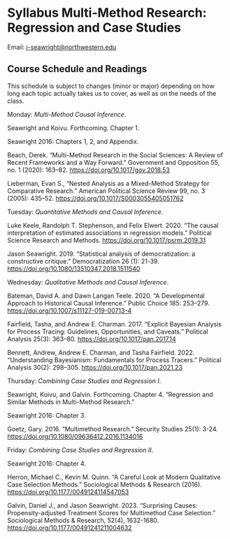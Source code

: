 # Syllabus Multi-Method Research: Regression and Case Studies

Email: <j-seawright@northwestern.edu>

## Course Schedule and Readings

This schedule is subject to changes (minor or major) depending on how
long each topic actually takes us to cover, as well as on the needs of
the class.

Monday: *Multi-Method Causal Inference*.

Seawright and Koivu. Forthcoming. Chapter 1.

Seawright 2016: Chapters 1, 2, and Appendix.

Beach, Derek. “Multi-Method Research in the Social Sciences: A Review of Recent Frameworks and a Way Forward.” Government and Opposition 55, no. 1 (2020): 163–82. <https://doi.org/10.1017/gov.2018.53>

Lieberman, Evan S., “Nested Analysis as a Mixed-Method Strategy for Comparative Research.” American Political Science Review 99, no. 3 (2005): 435–52. <https://doi.org/10.1017/S0003055405051762> 

Tuesday: *Quantitative Methods and Causal Inference*.

Luke Keele, Randolph T. Stephenson, and Felix Elwert. 2020. "The
causal interpretation of estimated associations in regression models."
Political Science Research and Methods.
<https://doi.org/10.1017/psrm.2019.31>

Jason Seawright. 2019. "Statistical analysis of democratization: a
constructive critique." Democratization 26 (1): 21-39.
<https://doi.org/10.1080/13510347.2018.1511540>

Wednesday: *Qualitative Methods and Causal Inference*.

Bateman, David A. and Dawn Langan Teele. 2020. "A Developmental Approach to Historical Causal Inference." Public Choice 185: 253--279.
<https://doi.org/10.1007/s11127-019-00713-4>

Fairfield, Tasha, and Andrew E. Charman. 2017. "Explicit Bayesian
Analysis for Process Tracing: Guidelines, Opportunities, and Caveats."
Political Analysis 25(3): 363--80. <https://doi.org/10.1017/pan.2017.14>

Bennett, Andrew, Andrew E. Charman, and Tasha Fairfield. 2022.
"Understanding Bayesianism: Fundamentals for Process Tracers." Political Analysis 30(2): 298--305. <https://doi.org/10.1017/pan.2021.23>

Thursday: *Combining Case Studies and Regression I*.

Seawright, Koivu, and Galvin. Forthcoming. Chapter 4. "Regression and Similar Methods in Multi-Method Research."

Seawright 2016: Chapter 3.

Goetz, Gary. 2016. "Multimethod Research." Security Studies 25(1): 3-24. <https://doi.org/10.1080/09636412.2016.1134016>

Friday: *Combining Case Studies and Regression II*.

Seawright 2016: Chapter 4.

Herron, Michael C., Kevin M. Quinn. "A Careful Look at Modern
Qualitative Case Selection Methods." Sociological Methods & Research
(2016). <https://doi.org/10.1177/0049124114547053>

Galvin, Daniel J., and Jason Seawright. 2023. "Surprising Causes:
Propensity-adjusted Treatment Scores for Multimethod Case Selection."
Sociological Methods & Research, 52(4), 1632-1680.
<https://doi.org/10.1177/00491241211004632>
